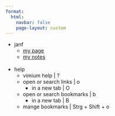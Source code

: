 ```yaml
---
format:
  html:
    navbar: false
    page-layout: custom
---
```


* janf 
  + [my page](https://janf.cc)
  + [my notes](https://janf.cc/notes)
\
\
* help
  + vimium help | ?
  + open or search links | o
    - in a new tab | O
  + open or search bookmarks | b
    - in a new tab | B
  + mange bookmarks | Strg + Shift + o
